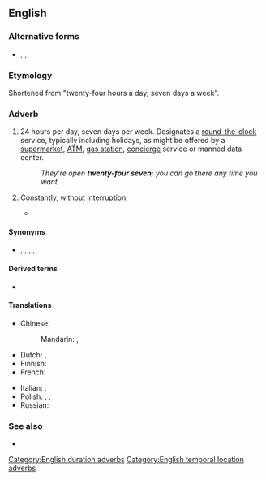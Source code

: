 {{also|twenty-four/seven}}
==English==

===Alternative forms===
* {{l|en|24/7}}, {{l|en|24-7}}, {{l|en|twenty-four/seven}}

===Etymology===
Shortened from "twenty-four hours a day, seven days a week".

===Adverb===
{{en-adv|-}}

# 24 hours per day, seven days per week. Designates a [[round the clock|round-the-clock]] service, typically including holidays, as might be offered by a [[supermarket]], [[ATM]], [[gas station]], [[concierge]] service or manned data center.
#: ''They're open '''twenty-four seven'''; you can go there any time you want.''
# {{lb|en|colloquial}} Constantly, without interruption.
#* {{quote-song|lang=en|year=2000|title=[[w:Stan (song)|Stan]]|composer=[[w:Eminem|Eminem]]|album=[[w:The Marshall Mathers LP|The Marshall Mathers LP]]|passage=My girlfriend's jealous 'cause I talk about you '''twenty-four seven'''}}

====Synonyms====
* {{l|en|all the time}}, {{l|en|constantly}}, {{l|en|continuously}}, {{l|en|non-stop}}, {{l|en|twenty-four hours a day}}

====Derived terms====
* {{l|en|twenty-five/eight}} {{qualifier|colloquial}}

====Translations====
{{trans-top|constantly}}
* Chinese:
*: Mandarin: {{t|cmn|[[一週]]7[[天]]，[[每天]]24[[小時]]}}, {{t|cmn|[[一周]]7[[天]]，[[每天]]24[[小时]]|tr=yīzhōu qī tiān, měitiān èrshísì xiǎoshí}}
* Dutch: {{t|nl|vierentwintig uur op vierentwintig}}, {{t|nl|zeven dagen op zeven}}
* Finnish: {{t|fi|[[kaksikymmentäneljä]] [[seitsemän]]}}
* French: {{t|fr|vingt-quatre heures sur vingt-quarte, sept jours sur sept}}
{{trans-mid}}
* Italian: {{t|it|tutti i giorni 24 ore su 24}}, {{t|it|tutti i giorni ventiquatt'ore su ventiquattro}}
* Polish: {{t|pl|dwadzieścia cztery na dobę}}, {{t|pl|dwadzieścia cztery godziny na dobę}}, {{t|pl|siedem dni w tygodniu}}
* Russian: {{t|ru|два́дцать четы́ре часа́ в су́тки, семь дней в неде́лю}}
{{trans-bottom}}

===See also===
* {{l|en|around the clock}}

[[Category:English duration adverbs]]
[[Category:English temporal location adverbs]]